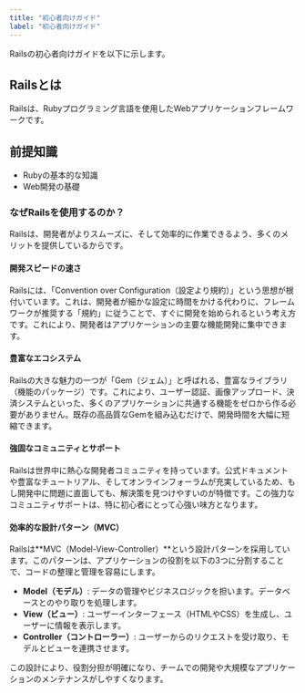 ```yaml
---
title: "初心者向けガイド"
label: "初心者向けガイド"
---
```


Railsの初心者向けガイドを以下に示します。

## Railsとは

Railsは、Rubyプログラミング言語を使用したWebアプリケーションフレームワークです。

## 前提知識

- Rubyの基本的な知識
- Web開発の基礎

### なぜRailsを使用するのか？

Railsは、開発者がよりスムーズに、そして効率的に作業できるよう、多くのメリットを提供しているからです。

#### 開発スピードの速さ

Railsには、「Convention over Configuration（設定より規約）」という思想が根付いています。これは、開発者が細かな設定に時間をかける代わりに、フレームワークが推奨する「規約」に従うことで、すぐに開発を始められるという考え方です。これにより、開発者はアプリケーションの主要な機能開発に集中できます。

#### 豊富なエコシステム

Railsの大きな魅力の一つが「Gem（ジェム）」と呼ばれる、豊富なライブラリ（機能のパッケージ）です。これにより、ユーザー認証、画像アップロード、決済システムといった、多くのアプリケーションに共通する機能をゼロから作る必要がありません。既存の高品質なGemを組み込むだけで、開発時間を大幅に短縮できます。

#### 強固なコミュニティとサポート

Railsは世界中に熱心な開発者コミュニティを持っています。公式ドキュメントや豊富なチュートリアル、そしてオンラインフォーラムが充実しているため、もし開発中に問題に直面しても、解決策を見つけやすいのが特徴です。この強力なコミュニティサポートは、特に初心者にとって心強い味方となります。

#### 効率的な設計パターン（MVC）

Railsは**MVC（Model-View-Controller）**という設計パターンを採用しています。このパターンは、アプリケーションの役割を以下の3つに分割することで、コードの整理と管理を容易にします。

- **Model（モデル）**: データの管理やビジネスロジックを担います。データベースとのやり取りを処理します。
- **View（ビュー）**: ユーザーインターフェース（HTMLやCSS）を生成し、ユーザーに情報を表示します。
- **Controller（コントローラー）**: ユーザーからのリクエストを受け取り、モデルとビューを連携させます。

この設計により、役割分担が明確になり、チームでの開発や大規模なアプリケーションのメンテナンスがしやすくなります。
